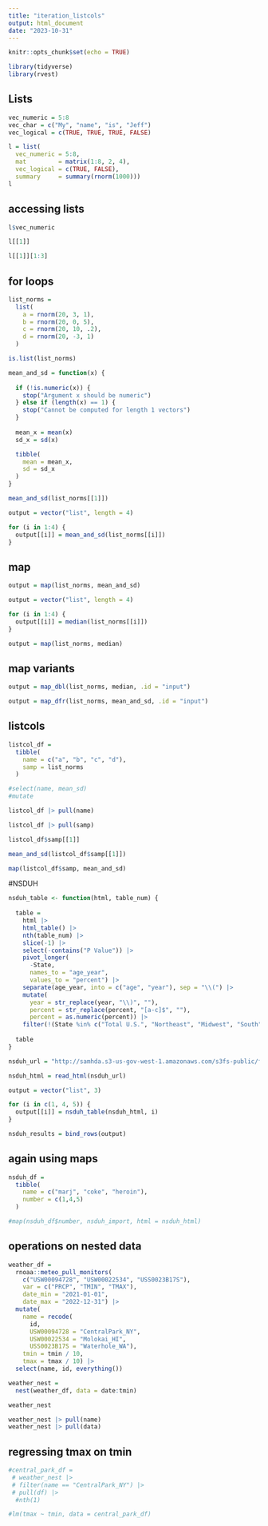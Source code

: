 ```yaml
---
title: "iteration_listcols"
output: html_document
date: "2023-10-31"
---
```


```r
knitr::opts_chunk$set(echo = TRUE)
```

```r
library(tidyverse)
library(rvest)
```

## Lists 

```r
vec_numeric = 5:8
vec_char = c("My", "name", "is", "Jeff")
vec_logical = c(TRUE, TRUE, TRUE, FALSE)
```

```r
l = list(
  vec_numeric = 5:8,
  mat         = matrix(1:8, 2, 4),
  vec_logical = c(TRUE, FALSE),
  summary     = summary(rnorm(1000)))
l
```

## accessing lists 

```r
l$vec_numeric
```

```r
l[[1]]
```

```r
l[[1]][1:3]
```

## for loops 

```r
list_norms = 
  list(
    a = rnorm(20, 3, 1),
    b = rnorm(20, 0, 5),
    c = rnorm(20, 10, .2),
    d = rnorm(20, -3, 1)
  )

is.list(list_norms)
```

```r
mean_and_sd = function(x) {
  
  if (!is.numeric(x)) {
    stop("Argument x should be numeric")
  } else if (length(x) == 1) {
    stop("Cannot be computed for length 1 vectors")
  }
  
  mean_x = mean(x)
  sd_x = sd(x)

  tibble(
    mean = mean_x, 
    sd = sd_x
  )
}
```

```r
mean_and_sd(list_norms[[1]])
```

```r
output = vector("list", length = 4)

for (i in 1:4) {
  output[[i]] = mean_and_sd(list_norms[[i]])
}
```

## map 

```r
output = map(list_norms, mean_and_sd)
```

```r
output = vector("list", length = 4)

for (i in 1:4) {
  output[[i]] = median(list_norms[[i]])
}

output = map(list_norms, median)
```

## map variants 

```r
output = map_dbl(list_norms, median, .id = "input")
```

```r
output = map_dfr(list_norms, mean_and_sd, .id = "input")
```

## listcols 

```r
listcol_df = 
  tibble(
    name = c("a", "b", "c", "d"),
    samp = list_norms
  )

#select(name, mean_sd)
#mutate
```

```r
listcol_df |> pull(name)
```

```r
listcol_df |> pull(samp)
```

```r
listcol_df$samp[[1]]
```

```r
mean_and_sd(listcol_df$samp[[1]])
```

```r
map(listcol_df$samp, mean_and_sd)
```

#NSDUH

```r
nsduh_table <- function(html, table_num) {
  
  table = 
    html |> 
    html_table() |> 
    nth(table_num) |>
    slice(-1) |> 
    select(-contains("P Value")) |>
    pivot_longer(
      -State,
      names_to = "age_year", 
      values_to = "percent") |>
    separate(age_year, into = c("age", "year"), sep = "\\(") |>
    mutate(
      year = str_replace(year, "\\)", ""),
      percent = str_replace(percent, "[a-c]$", ""),
      percent = as.numeric(percent)) |>
    filter(!(State %in% c("Total U.S.", "Northeast", "Midwest", "South", "West")))
  
  table
}
```

```r
nsduh_url = "http://samhda.s3-us-gov-west-1.amazonaws.com/s3fs-public/field-uploads/2k15StateFiles/NSDUHsaeShortTermCHG2015.htm"

nsduh_html = read_html(nsduh_url)

output = vector("list", 3)

for (i in c(1, 4, 5)) {
  output[[i]] = nsduh_table(nsduh_html, i)
}

nsduh_results = bind_rows(output)
```

## again using maps 

```r
nsduh_df = 
  tibble(
    name = c("marj", "coke", "heroin"),
    number = c(1,4,5)
  )

#map(nsduh_df$number, nsduh_import, html = nsduh_html)

```

## operations on nested data

```r
weather_df = 
  rnoaa::meteo_pull_monitors(
    c("USW00094728", "USW00022534", "USS0023B17S"),
    var = c("PRCP", "TMIN", "TMAX"), 
    date_min = "2021-01-01",
    date_max = "2022-12-31") |>
  mutate(
    name = recode(
      id, 
      USW00094728 = "CentralPark_NY", 
      USW00022534 = "Molokai_HI",
      USS0023B17S = "Waterhole_WA"),
    tmin = tmin / 10,
    tmax = tmax / 10) |>
  select(name, id, everything())

```

```r
weather_nest = 
  nest(weather_df, data = date:tmin)

weather_nest
```

```r
weather_nest |> pull(name)
weather_nest |> pull(data)
```

## regressing tmax on tmin 

```r
#central_park_df = 
 # weather_nest |> 
 # filter(name == "CentralPark_NY") |> 
 # pull(df) |> 
  #nth(1)

#lm(tmax ~ tmin, data = central_park_df)
```

